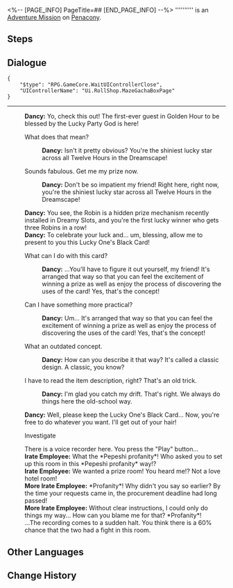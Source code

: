 <%-- [PAGE_INFO]
PageTitle=##
[END_PAGE_INFO] --%>
{{Stub|Dialogue.}}
{{Mission Infobox
|id            = 4040303
|title         = 
|image         = <!--Mission .png-->
|type          = Adventure
|event_name    = 
|chapter       = 
|requirements  = {{cx}}<!--Hidden Mission ID 4040318--> completed
|summary       = <!--official mission summary from Fate's Atlas-->
|characters    = Dancy; Irate Employee; More Irate Employee; Trailblazer
|startLocation = [[Penacony]] - [[Golden Hour]]
|world         = Penacony
|area          = Golden Hour
|prev          = 
|next          = 
|rewards       = Golden Limited - Aideen Token*1
}}
'''''''''' is an [[Adventure Mission]] on [[Penacony]].

==Steps==


<!--
==Gameplay Notes==

--><!--
==Trial Character==

-->
==Dialogue==
{{Stub Dialogue}}
<pre>{
	"$type": "RPG.GameCore.WaitUIControllerClose",
	"UIControllerName": "Ui.RollShop.MazeGachaBoxPage"
}</pre>
----
:'''Dancy:''' Yo, check this out! The first-ever guest in Golden Hour to be blessed by the Lucky Party God is here!
:{{DIcon|Arrow}} What does that mean?
::'''Dancy:''' Isn't it pretty obvious? You're the shiniest lucky star across all Twelve Hours in the Dreamscape!
:{{DIcon|Arrow}} Sounds fabulous. Get me my prize now.
::'''Dancy:''' Don't be so impatient my friend! Right here, right now, you're the shiniest lucky star across all Twelve Hours in the Dreamscape!
:'''Dancy:''' You see, the Robin is a hidden prize mechanism recently installed in Dreamy Slots, and you're the first lucky winner who gets three Robins in a row!
:'''Dancy:''' To celebrate your luck and... um, blessing, allow me to present to you this Lucky One's Black Card!
:{{DIcon|Arrow}} What can I do with this card?
::'''Dancy:''' ...You'll have to figure it out yourself, my friend! It's arranged that way so that you can feel the excitement of winning a prize as well as enjoy the process of discovering the uses of the card! Yes, that's the concept!
:{{DIcon|Arrow}} Can I have something more practical?
::'''Dancy:''' Um... It's arranged that way so that you can feel the excitement of winning a prize as well as enjoy the process of discovering the uses of the card! Yes, that's the concept!
:{{DIcon|Arrow}} What an outdated concept.
::'''Dancy:''' How can you describe it that way? It's called a classic design. A classic, you know?
:{{DIcon|Arrow}} I have to read the item description, right? That's an old trick.
::'''Dancy:''' I'm glad you catch my drift. That's right. We always do things here the old-school way.
:'''Dancy:''' Well, please keep the Lucky One's Black Card... Now, you're free to do whatever you want. I'll get out of your hair!

:{{DIcon|?}} Investigate
:There is a voice recorder here. You press the "Play" button...
:'''Irate Employee:''' What the *Pepeshi profanity*! Who asked you to set up this room in this *Pepeshi profanity* way!?
:'''Irate Employee:''' We wanted a prize room! You heard me!? Not a love hotel room!
:'''More Irate Employee:''' *Profanity*! Why didn't you say so earlier? By the time your requests came in, the procurement deadline had long passed!
:'''More Irate Employee:''' Without clear instructions, I could only do things my way... How can you blame me for that? *Profanity*!
:...The recording comes to a sudden halt. You think there is a 60% chance that the two had a fight in this room.
{{Dialogue End}}

==Other Languages==
{{Other Languages
|en   = 
|zhs  = 
|zht  = 
|ja   = 
|ko   = 
|es   = 
|fr   = 
|ru   = 
|th   = 
|vi   = 
|de   = 
|id   = 
|pt   = 
}}

==Change History==
{{Change History|2.0}}
